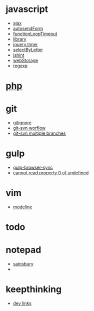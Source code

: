 = javascript =
* [[ajax]]
* [[autosendForm]]
* [[functionLoopTimeout]]
* [[library]]
* [[jquery.timer]]
* [[selectByLetter]]
* [[jshint]]
* [[webStorage]]
* [[regexp]]

= [[php]] =

= git =
* [[gitignore]]
* [[git-svn worflow]]
* [[git-svn multiple branches]]

= gulp =
* [[gulp-browser-sync]]
* [[cannot read property 0 of undefined]]

= vim =
* [[modeline]]

= todo =

= notepad =
* [[sainsbury]]
* 
= keepthinking =
* [[dev links]]
